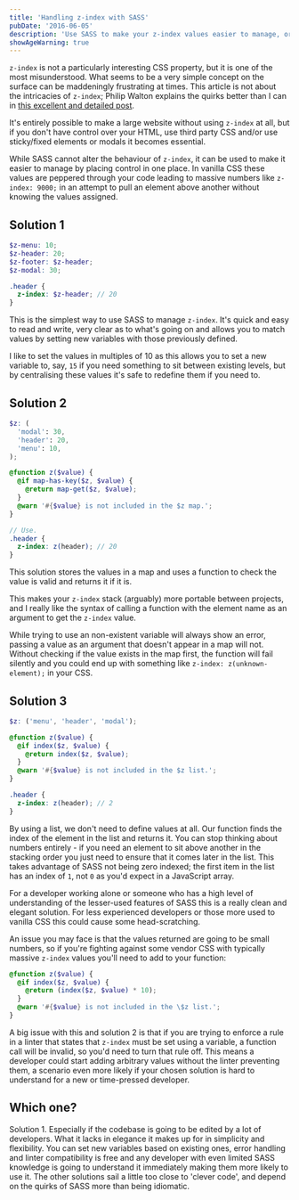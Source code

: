 ```yaml
---
title: 'Handling z-index with SASS'
pubDate: '2016-06-05'
description: 'Use SASS to make your z-index values easier to manage, or so complex that no one will ever touch them again.'
showAgeWarning: true
---
```


`z-index` is not a particularly interesting CSS property, but it is one of the most misunderstood. What seems to be a very simple concept on the surface can be maddeningly frustrating at times. This article is not about the intricacies of `z-index`; Philip Walton explains the quirks better than I can in [this excellent and detailed post](https://philipwalton.com/articles/what-no-one-told-you-about-z-index/).

It's entirely possible to make a large website without using `z-index` at all, but if you don't have control over your HTML, use third party CSS and/or use sticky/fixed elements or modals it becomes essential.

While SASS cannot alter the behaviour of `z-index`, it can be used to make it easier to manage by placing control in one place. In vanilla CSS these values are peppered through your code leading to massive numbers like `z-index: 9000;` in an attempt to pull an element above another without knowing the values assigned.

## Solution 1

```scss
$z-menu: 10;
$z-header: 20;
$z-footer: $z-header;
$z-modal: 30;

.header {
  z-index: $z-header; // 20
}
```

This is the simplest way to use SASS to manage `z-index`. It's quick and easy to read and write, very clear as to what's going on and allows you to match values by setting new variables with those previously defined.

I like to set the values in multiples of 10 as this allows you to set a new variable to, say, `15` if you need something to sit between existing levels, but by centralising these values it's safe to redefine them if you need to.

## Solution 2

```scss
$z: (
  'modal': 30,
  'header': 20,
  'menu': 10,
);

@function z($value) {
  @if map-has-key($z, $value) {
    @return map-get($z, $value);
  }
  @warn '#{$value} is not included in the $z map.';
}

// Use.
.header {
  z-index: z(header); // 20
}
```

This solution stores the values in a map and uses a function to check the value is valid and returns it if it is.

This makes your `z-index` stack (arguably) more portable between projects, and I really like the syntax of calling a function with the element name as an argument to get the `z-index` value.

While trying to use an non-existent variable will always show an error, passing a value as an argument that doesn't appear in a map will not. Without checking if the value exists in the map first, the function will fail silently and you could end up with something like `z-index: z(unknown-element);` in your CSS.

## Solution 3

```scss
$z: ('menu', 'header', 'modal');

@function z($value) {
  @if index($z, $value) {
    @return index($z, $value);
  }
  @warn '#{$value} is not included in the $z list.';
}

.header {
  z-index: z(header); // 2
}
```

By using a list, we don't need to define values at all. Our function finds the index of the element in the list and returns it. You can stop thinking about numbers entirely - if you need an element to sit above another in the stacking order you just need to ensure that it comes later in the list. This takes advantage of SASS not being zero indexed; the first item in the list has an index of `1`, not `0` as you'd expect in a JavaScript array.

For a developer working alone or someone who has a high level of understanding of the lesser-used features of SASS this is a really clean and elegant solution. For less experienced developers or those more used to vanilla CSS this could cause some head-scratching.

An issue you may face is that the values returned are going to be small numbers, so if you're fighting against some vendor CSS with typically massive `z-index` values you'll need to add to your function:

```scss
@function z($value) {
  @if index($z, $value) {
    @return (index($z, $value) * 10);
  }
  @warn '#{$value} is not included in the \$z list.';
}
```

A big issue with this and solution 2 is that if you are trying to enforce a rule in a linter that states that `z-index` must be set using a variable, a function call will be invalid, so you'd need to turn that rule off. This means a developer could start adding arbitrary values without the linter preventing them, a scenario even more likely if your chosen solution is hard to understand for a new or time-pressed developer.

## Which one?

Solution 1. Especially if the codebase is going to be edited by a lot of developers. What it lacks in elegance it makes up for in simplicity and flexibility. You can set new variables based on existing ones, error handling and linter compatibility is free and any developer with even limited SASS knowledge is going to understand it immediately making them more likely to use it. The other solutions sail a little too close to 'clever code', and depend on the quirks of SASS more than being idiomatic.

